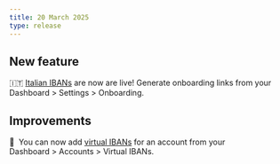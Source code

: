 ```yaml
---
title: 20 March 2025
type: release
---
```


## New feature

🇮🇹 [Italian IBANs](https://docs.swan.io/topics/accounts/ibans/#local) are now are live! Generate onboarding links from your Dashboard > Settings > Onboarding.

## Improvements

🪪  You can now add [virtual IBANs](https://docs.swan.io/topics/accounts/ibans/#virtual) for an account from your Dashboard > Accounts > Virtual IBANs.

